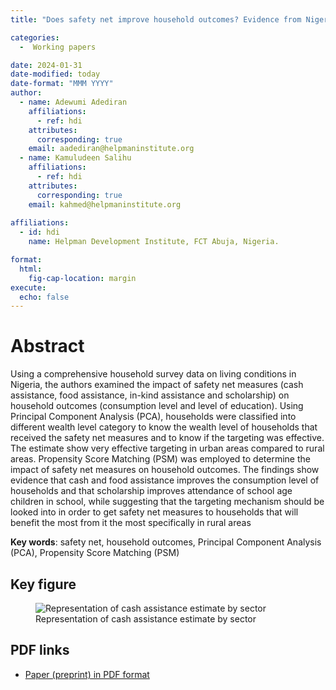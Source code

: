 ```yaml
---
title: "Does safety net improve household outcomes? Evidence from Nigeria."

categories:
  -  Working papers

date: 2024-01-31
date-modified: today
date-format: "MMM YYYY"
author:
  - name: Adewumi Adediran
    affiliations:
      - ref: hdi
    attributes:
      corresponding: true
    email: aadediran@helpmaninstitute.org
  - name: Kamuludeen Salihu
    affiliations:
      - ref: hdi
    attributes:
      corresponding: true
    email: kahmed@helpmaninstitute.org
 
affiliations:
  - id: hdi
    name: Helpman Development Institute, FCT Abuja, Nigeria.

format: 
  html: 
    fig-cap-location: margin
execute:
  echo: false
---
```


# Abstract

Using a comprehensive household survey data on living conditions in Nigeria, the authors examined the impact of safety net measures (cash assistance, food assistance, in-kind assistance and scholarship) on household outcomes (consumption level and level of education). Using Principal Component Analysis (PCA), households were classified into different wealth level category to know the wealth level of households that received the safety net measures and to know if the targeting was effective. The estimate show very effective targeting in urban areas compared to rural areas. Propensity Score Matching (PSM) was employed to determine the impact of safety net measures on household outcomes. The findings show evidence that cash and food assistance improves the consumption level of households and that scholarship improves attendance of school age children in school, while suggesting that the targeting mechanism should be looked into in order to get safety net measures to households that will benefit the most from it the most specifically in rural areas

**Key words**: safety net, household outcomes, Principal Component Analysis (PCA), Propensity Score Matching (PSM)

## Key figure

![Representation of cash assistance estimate by sector](figures/figure1.png)

## PDF links

-   [Paper (preprint) in PDF format](safetynet-household-outcomes.pdf)

